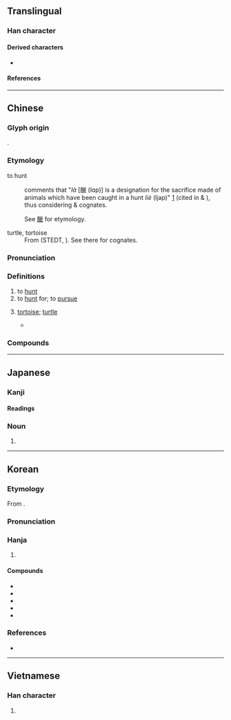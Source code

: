 {{also|猎|猟}}
{{character info}}
{{character info|0xf9a7}}
==Translingual==
{{Han simplified forms|獵|猟|猎}}

===Han character===
{{Han char|rn=94|rad=犬|as=15|sn=18|four=42216|canj=KHVVV|ids=⿰犭巤}}

====Derived characters====
* {{l|mul|[[𧄵]]}}

====References====
{{Han ref|kx=0720.270|dkj=20768|dj=1132.130|hdz=21376.070|uh=7375}}
{{Han ref|uh=F9A7}}

----

==Chinese==
{{zh-forms|s=猎}}

===Glyph origin===
{{Han etym}}
{{Han compound|犭|巤|c1=s|c2=p|ls=psc}}.

===Etymology===
;to hunt
:{{w|Zheng Xuan}} comments that "''là'' [臘 (lɑp)] is a designation for the sacrifice made of animals which have been caught in a hunt ''liè'' (ljap)" [https://ctext.org/wiki.pl?if=gb&chapter=747103] (cited in {{zh-ref|Bodde, 1975}} & {{zh-ref|Schuessler, 2007}}), thus considering {{och-l|臘}} & {{och-l|獵}} cognates.
:See [[臘]] for etymology.

;turtle, tortoise
:From {{inh|zh|sit-pro|*k-lip||turtle, tortoise}} (STEDT, {{zh-ref|Schuessler, 2007}}). See there for cognates.

===Pronunciation===
{{zh-pron
|m=liè
|c=lip6
|h=pfs=lia̍p;gd=liab6
|mn=la̍h/lia̍p
|mn_note=la̍h - vernacular; lia̍p - literary
|mn-t=lah8
|w=5laq
|mc=y
|oc=y
|ma=y
|cat=v,n
}}

===Definitions===
{{zh-hanzi}}

# to [[hunt]]
# to [[hunt]] for; to [[pursue]]
#: {{zh-x|獵奇|to hunt for novelty}}
# {{lb|zh|obsolete}} [[tortoise]]; [[turtle]]
#* {{zh-x|南 龜 曰 '''獵''' 屬|The Southern kind of turtle is called '''liè'''|ref=Zhouli}}

===Compounds===
{{zh-der|打獵|獵取|佃獵|出獵|射獵|伏獵|圍獵|採獵|校獵|獵豔|漁獵|獵師|獵人|會獵|獵場|獵狗|獵刀|獵食|獵奇|田獵|狩獵|狩獵法|獵槍|灞陵夜獵|獵具|游獵|獵犬|獵戶|獵殺|捕捉畋獵|獵裝|獵鳥|獵較|獵獵|獵物|獵涉|獵手|獵戶座|獵豹|涉獵|獵戶星座|放獵|盜獵|畋獵|打獵鼓|獵犬座|獵圍|漁獵時代|獵鷹|漁經獵史|捷獵|行獵|觀獵|野獵|羽獵|訪獵|遊獵|見獵心喜|獵獲}}

----

==Japanese==
{{ja-kanji forms|猟|獵}}

===Kanji===
{{ja-kanji|grade=uc|rs=犬15|shin=猟}}

====Readings====
{{ja-readings
|goon=りょう<れふ
|kanon=りょう<れふ
|kun=かり-, か-る
}}

{{ja-kanjitab|りょう|yomi=o}}

===Noun===
{{ja-noun|shin=猟|りょう|hhira=れふ}}

# {{alternative spelling of|ja|猟}}

----

==Korean==

===Etymology===
From {{der|ko|ltc|sort=렵|-}} {{ltc-l|獵|id=1}}.
{{hanja-ety
|dk={{hanja-dongguk|렵〮|lyép}}
|m={{hanja-hunmong|렵〮|lyép|人類#중02B}}
|mh=산ᄒᆡᇰ[[ᄒᆞ다|ᄒᆞᆯ]]<ref>{{lang|ko|山行}}—; see Modern Korean {{ko-l|사냥}} for more details.</ref> 렵〮
|ref=<references/>
}}

===Pronunciation===
{{ko-hanja-pron|렵|엽}}

===Hanja===
{{ko-hanja-search}}
{{ko-hanja|사냥|렵||엽}}

# {{hanja form of|[[렵]]/[[엽]]|to [[hunt]]}}

====Compounds====
{{der-top|Compounds}}
* {{ko-l|밀렵|密獵}}
* {{ko-l|수렵|狩獵}}
* {{ko-l|엽기|獵奇}}
* {{ko-l|엽총|獵銃}}
* {{ko-l|천렵|川獵}}
{{der-bottom}}

===References===
* {{R:hanjadoc|7254}}

----

==Vietnamese==

===Han character===
{{vi-readings|rs=犬15|reading=liệp}}

# {{rfdef|vi|sort=犬15}}